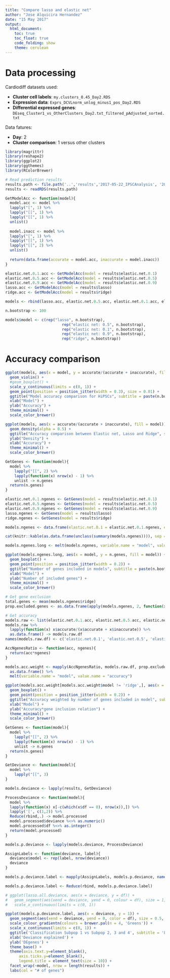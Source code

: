 ```yaml
---
title: "Compare lasso and elastic net"
author: "Jose Alquicira Hernandez"
date: "15 May 2017"
output: 
  html_document:
    toc: true
    toc_float: true
    code_folding: show
    theme: cerulean
---
```


# Data processing

Cardiodiff datasets used:

- **Cluster cell labels**: `my.clusters_0.45_Day2.RDS`
- **Expression data**: `Exprs_DCVLnorm_unlog_minus1_pos_Day2.RDS`
- **Differential expressed genes**: `DEseq_Cluster1_vs_OtherClusters_Day2.txt_filtered_pAdjusted_sorted.txt`

Data fatures:

- **Day**: 2
- **Cluster comparison**: 1 versus other clusters


```r
library(magrittr)
library(reshape2)
library(ggplot2)
library(ggthemes)
library(RColorBrewer)
```


```r
# Read prediction results
results.path <- file.path('..','results','2017-05-22_IPSCAnalysis', '2017-05-22_n100_replicates', 'All_List_cluster_1vs_RemainingClusters_n100-replicates.RDS')
results <- readRDS(results.path)
```

```r
GetModelAcc <- function(model){
  model.acc <- model %>% 
  lapply("[", 1) %>%
  lapply("[[", 1) %>% 
  lapply("[[", 1) %>% 
  unlist()
  
  model.inacc <- model %>% 
  lapply("[", 1) %>%
  lapply("[[", 1) %>% 
  lapply("[[", 2) %>% 
  unlist()
  
  return(data.frame(accurate = model.acc, inaccurate = model.inacc))
}
```

```r
elastic.net.0.1.acc <- GetModelAcc(model = results$elastic.net.0.1)
elastic.net.0.5.acc <- GetModelAcc(model = results$elastic.net.0.5)
elastic.net.0.9.acc <- GetModelAcc(model = results$elastic.net.0.9)
lasso.acc <- GetModelAcc(model = results$lasso)
ridge.acc <- GetModelAcc(model = results$ridge)
```




```r
models <- rbind(lasso.acc, elastic.net.0.5.acc, elastic.net.0.1.acc, elastic.net.0.9.acc, ridge.acc)

n.bootstrap <- 100

models$model <- c(rep("lasso", n.bootstrap), 
                         rep("elastic net: 0.5", n.bootstrap), 
                         rep("elastic net: 0.1", n.bootstrap), 
                         rep("elastic net: 0.9", n.bootstrap), 
                         rep("ridge", n.bootstrap))
```


# Accuracy comparison


```r
ggplot(models, aes(x = model, y = accurate/(accurate + inaccurate), fill = model)) +
  geom_violin() +
  #geom_boxplot() +
  scale_y_continuous(limits = c(0, 1)) +
  geom_point(position = position_jitter(width = 0.3), size = 0.01) +
  ggtitle("Model accuracy comparison for HiPSCs", subtitle = paste(n.bootstrap, "bootstrap replicates were performed. Cluster 1 versus clusters 2,3 and 4")) +
  xlab("Model") +
  ylab("Accuracy") +
  theme_minimal() +
  scale_color_brewer()
```

```r
ggplot(models, aes(x = accurate/(accurate + inaccurate), fill = model)) +
  geom_density(alpha = 0.5) + 
  ggtitle("Accuracy comparison between Elastic net, Lasso and Ridge", subtitle = paste(n.bootstrap, "bootstrap replicates were performed")) +
  ylab("Density") +
  xlab("Accuracy") +
  theme_minimal() +
  scale_color_brewer()
```

```r
GetGenes <- function(model){
  model %>% 
    lapply("[[", 2) %>% 
    lapply(function(x) nrow(x) - 1) %>% 
    unlist -> n.genes
  return(n.genes)
}
```



```r
elastic.net.0.1.ngenes <- GetGenes(model = results$elastic.net.0.1)
elastic.net.0.5.ngenes <- GetGenes(model = results$elastic.net.0.5)
elastic.net.0.9.ngenes <- GetGenes(model = results$elastic.net.0.9)
lasso.ngenes <- GetGenes(model = results$lasso)
ridge.ngenes <- GetGenes(model = results$ridge)
```

```r
models.ngenes <- data.frame(elastic.net.0.1 = elastic.net.0.1.ngenes, elastic.net.0.5 = elastic.net.0.5.ngenes, elastic.net.0.9 = elastic.net.0.9.ngenes, lasso = lasso.ngenes, ridge = ridge.ngenes)
```

```r
cat(knitr::kable(as.data.frame(unclass(summary(models.ngenes)))), sep = "\n")
```


```r
models.ngenes.long <- melt(models.ngenes, variable.name = "model", value.name = "n.genes")
```


```r
ggplot(models.ngenes.long, aes(x = model, y = n.genes, fill = model)) +
  geom_boxplot() +
  geom_point(position = position_jitter(width = 0.2)) +
  ggtitle("Number of genes included in models", subtitle = paste(n.bootstrap, "bootstrap replicates were performed")) +
  xlab("Model") +
  ylab("Number of included genes") +
  theme_minimal() +
  scale_color_brewer()
```


```r
# Get gene exclusion
total.genes <- mean(models.ngenes$ridge)
prop.excluded.genes <- as.data.frame(apply(models.ngenes, 2, function(x){ 1 - x/total.genes}))

# Get accuracy
models.raw <- list(elastic.net.0.1.acc, elastic.net.0.5.acc, elastic.net.0.9.acc, lasso.acc, ridge.acc)
models.raw %>% 
  lapply(function(x) x$accurate/(x$accurate + x$inaccurate)) %>% 
  as.data.frame() -> models.raw.df 
names(models.raw.df) <- c('elastic.net.0.1', 'elastic.net.0.5', 'elastic.net.0.9', 'lasso', 'ridge')

AccNgenesRatio <- function(acc, ngenes){
  return(acc*ngenes)
}

models.acc.weight <- mapply(AccNgenesRatio, models.raw.df, prop.excluded.genes, SIMPLIFY = TRUE) %>% 
  as.data.frame() %>% 
  melt(variable.name = "model", value.name = "accuracy") 
```

```r
ggplot(models.acc.weight[models.acc.weight$model != 'ridge',], aes(x = model, y = accuracy, fill = model)) +
  geom_boxplot() +
  geom_point(position = position_jitter(width = 0.2)) +
  ggtitle("Accuracy weighted by number of genes included in model", subtitle = paste(n.bootstrap, "bootstrap replicates were performed. Note that ridge method is zero as it uses all features")) +
  xlab("Model") +
  ylab("Accuracy*gene inclusion relation") +
  theme_minimal() +
  scale_color_brewer()
```



```r
GetGenes <- function(model){
  model %>% 
    lapply("[[", 2) %>% 
    lapply(function(x) nrow(x) - 1) %>% 
    unlist -> n.genes
  return(n.genes)
}

```


```r
GetDeviance <- function(model){
  model %>% 
    lapply("[[", 3)
}
```


```r
models.deviance <- lapply(results, GetDeviance)
```


```r
ProcessDeviance <- function(model){
  model %>%
  lapply(function(x) x[-c(which(x$df == 0), nrow(x)),]) %>% 
  lapply('[', c(1,2)) %>%
  Reduce(rbind,.) -> model.processed
  model.processed$deviance %<>% as.numeric()
  model.processed$df %<>% as.integer()
  return(model.processed)
}
```


```r
models.p.deviance <- lapply(models.deviance, ProcessDeviance)
```

```r
AssignLabels <- function(deviance, label){
  deviance$model <- rep(label, nrow(deviance))
  deviance
}

models.p.deviance.label <- mapply(AssignLabels, models.p.deviance, names(models.p.deviance), SIMPLIFY = FALSE)

models.p.deviance.label <- Reduce(rbind, models.p.deviance.label)
```



```r
# ggplot(lasso.all.deviance, aes(x = deviance, y = df)) +
#   geom_segment(aes(xend = deviance, yend = 0, colour = df), size = 1, lineend = "butt") +
#   scale_x_continuous(limits = c(0, 1))
```

```r
ggplot(models.p.deviance.label, aes(x = deviance, y = 1)) +
  geom_segment(aes(xend = deviance, yend = 0, color = df), size = 0.5, lineend = "butt") +
  scale_colour_gradientn(colours = brewer.pal(n = 4, 'Greens')) +
  scale_x_continuous(limits = c(0, 1)) + 
  ggtitle('Classification Subpop 1 vs Subpop 2, 3 and 4', subtitle = 'Lasso') +
  xlab('Deviance explained') +
  ylab('DEgenes') +
  theme_base() +
  theme(axis.text.y=element_blank(),
      axis.ticks.y=element_blank(),
      legend.title = element_text(size = 10)) +
  facet_wrap(~model, nrow = length(results)) +
  labs(col = "# of genes")
```